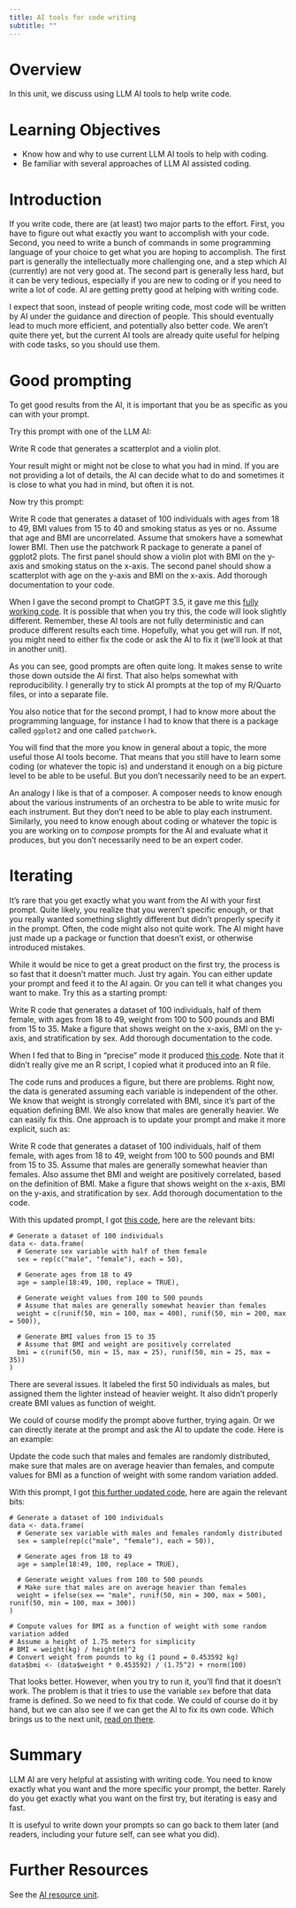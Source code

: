 ```yaml
---
title: AI tools for code writing
subtitle: ""
---
```



# Overview
In this unit, we discuss using LLM AI tools to help write code.


# Learning Objectives

* Know how and why to use current LLM AI tools to help with coding.
* Be familiar with several approaches of LLM AI assisted coding.


# Introduction

If you write code, there are (at least) two major parts to the effort. First, you have to figure out what exactly you want to accomplish with your code. Second, you need to write a bunch of commands in some programming language of your choice to get what you are hoping to accomplish. 
The first part is generally the intellectually more challenging one, and a step which AI (currently) are not very good at. The second part is generally less hard, but it can be very tedious, especially if you are new to coding or if you need to write a lot of code. AI are getting pretty good at helping with writing code.

I expect that soon, instead of people writing code, most code will be written by AI under the guidance and direction of people. This should eventually lead to much more efficient, and potentially also better code. We aren't quite there yet, but the current AI tools are already quite useful for helping with code tasks, so you should use them.

# Good prompting

To get good results from the AI, it is important that you be as specific as you can with your prompt.

Try this prompt with one of the LLM AI:

::: prompt
Write R code that generates a scatterplot and a violin plot.
:::

Your result might or might not be close to what you had in mind. If you are not providing a lot of details, the AI can decide what to do and sometimes it is close to what you had in mind, but often it is not.


Now try this prompt:

::: prompt
Write R code that generates a dataset of 100 individuals with ages from 18 to 49, BMI values from 15 to 40 and smoking status as yes or no. Assume that age and BMI are uncorrelated. Assume that smokers have a somewhat lower BMI. Then use the patchwork R package to generate a panel of ggplot2 plots. The first panel should show a violin plot with BMI on the y-axis and smoking status on the x-axis. The second panel should show a scatterplot with age on the y-axis and BMI on the x-axis. Add thorough documentation to your code.
:::

When I gave the second prompt to ChatGPT 3.5, it gave me this [fully working code](../../../code/chatgpt-example.R). It is possible that when you try this, the code will look slightly different. Remember, these AI tools are not fully deterministic and can produce different results each time. Hopefully, what you get will run. If not, you might need to either fix the code or ask the AI to fix it (we'll look at that in another unit).


As you can see, good prompts are often quite long. It makes sense to write those down outside the AI first. That also helps somewhat with reproducibility. I generally try to stick AI prompts at the top of my R/Quarto files, or into a separate file.

You also notice that for the second prompt, I had to know more about the programming language, for instance I had to know that there is a package called `ggplot2` and one called `patchwork`. 

You will find that the more you know in general about a topic, the more useful those AI tools become. That means that you still have to learn some coding (or whatever the topic is) and understand it enough on a big picture level to be able to be useful. But you don't necessarily need to be an expert.

An analogy I like is that of a composer. A composer needs to know enough about the various instruments of an orchestra to be able to write music for each instrument. But they don't need to be able to play each instrument. Similarly, you need to know enough about coding or whatever the topic is you are working on to _compose_ prompts for the AI and evaluate what it produces, but you don't necessarily need to be an expert coder.


# Iterating

It's rare that you get exactly what you want from the AI with your first prompt. Quite likely, you realize that you weren't specific enough, or that you really wanted something slightly different but didn't properly specify it in the prompt. Often, the code might also not quite work. The AI might have just made up a package or function that doesn't exist, or otherwise introduced mistakes. 

While it would be nice to get a great product on the first try, the process is so fast that it doesn't matter much. Just try again. You can either update your prompt and feed it to the AI again. Or you can tell it what changes you want to make. Try this as a starting prompt:

::: prompt
Write R code that generates a dataset of 100 individuals, half of them female, with ages from 18 to 49, weight from 100 to 500 pounds and BMI from 15 to 35. Make a figure that shows weight on the x-axis, BMI on the y-axis, and stratification by sex. Add thorough documentation to the code.
:::


When I fed that to Bing in "precise" mode it produced [this code](../../../code/bing-iterate-example.R). Note that it didn't really give me an R script, I copied what it produced into an R file.

The code runs and produces a figure, but there are problems. Right now, the data is generated assuming each variable is independent of the other. We know that weight is strongly correlated with BMI, since it's part of the equation defining BMI. We also know that males are generally heavier. We can easily fix this. One approach is to update your prompt and make it more explicit, such as: 

::: prompt
Write R code that generates a dataset of 100 individuals, half of them female, with ages from 18 to 49, weight from 100 to 500 pounds and BMI from 15 to 35. Assume that males are generally somewhat heavier than females. Also assume thet BMI and weight are positively correlated, based on the definition of BMI. Make a figure that shows weight on the x-axis, BMI on the y-axis, and stratification by sex. Add thorough documentation to the code.
:::

With this updated prompt, I got [this code](../../../code/bing-iterate-example-update1.R), here are the relevant bits:

::: output
```
# Generate a dataset of 100 individuals
data <- data.frame(
  # Generate sex variable with half of them female
  sex = rep(c("male", "female"), each = 50),
  
  # Generate ages from 18 to 49
  age = sample(18:49, 100, replace = TRUE),
  
  # Generate weight values from 100 to 500 pounds
  # Assume that males are generally somewhat heavier than females
  weight = c(runif(50, min = 100, max = 400), runif(50, min = 200, max = 500)),
  
  # Generate BMI values from 15 to 35
  # Assume that BMI and weight are positively correlated
  bmi = c(runif(50, min = 15, max = 25), runif(50, min = 25, max = 35))
)
```
:::

There are several issues. It labeled the first 50 individuals as males, but assigned them the lighter instead of heavier weight. It also didn't properly create BMI values as function of weight.

We could of course modify the prompt above further, trying again. Or we can directly iterate at the prompt and ask the AI to update the code. Here is an example:

::: prompt
Update the code such that males and females are randomly distributed, make sure that males are on average heavier than females, and compute values for BMI as a function of weight with some random variation added.
:::

With this prompt, I got [this further updated code](../../code/bing-iterate-example-update2.R), here are again the relevant bits:

::: output
```
# Generate a dataset of 100 individuals
data <- data.frame(
  # Generate sex variable with males and females randomly distributed
  sex = sample(rep(c("male", "female"), each = 50)),
  
  # Generate ages from 18 to 49
  age = sample(18:49, 100, replace = TRUE),
  
  # Generate weight values from 100 to 500 pounds
  # Make sure that males are on average heavier than females
  weight = ifelse(sex == "male", runif(50, min = 300, max = 500), runif(50, min = 100, max = 300))
)

# Compute values for BMI as a function of weight with some random variation added
# Assume a height of 1.75 meters for simplicity
# BMI = weight(kg) / height(m)^2
# Convert weight from pounds to kg (1 pound = 0.453592 kg)
data$bmi <- (data$weight * 0.453592) / (1.75^2) + rnorm(100)
```
:::

That looks better. However, when you try to run it, you'll find that it doesn't work. The problem is that it tries to use the variable `sex` before that data frame is defined. So we need to fix that code. We could of course do it by hand, but we can also see if we can get the AI to fix its own code. Which brings us to the next unit, [read on there](../ai-fix-code/ai-fix-code-R).



# Summary

LLM AI are very helpful at assisting with writing code. You need to know exactly what you want and the more specific your prompt, the better. Rarely do you get exactly what you want on the first try, but iterating is easy and fast.

It is usefyul to write down your prompts so can go back to them later (and readers, including your future self, can see what you did).



# Further Resources

See the [AI resource unit](../ai-resources/ai-resources.qmd).




